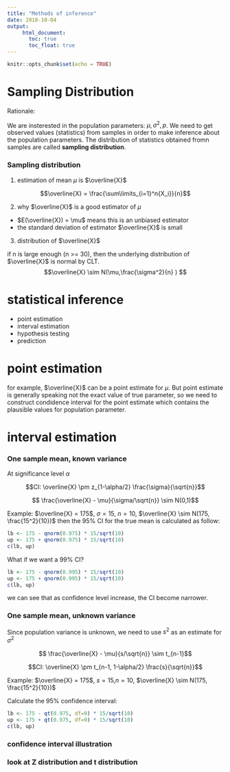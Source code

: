 ```yaml
---
title: "Methods of inference"
date: 2018-10-04
output: 
     html_document:
       toc: true
       toc_float: true
---
```


```r
knitr::opts_chunk$set(echo = TRUE)
```

# Sampling Distribution

Rationale:

We are insterested in the population parameters: $\mu, \sigma^2, p$. We need to get observed values (statistics) from samples in order to make inference about the population parameters. The distribution of statistics obtained fromn samples are called __sampling distribution__.

### Sampling distribution

1. estimation of mean $\mu$ is $\overline{X}$

$$\overline{X} = \frac{\sum\limits_{i=1}^n{X_i}}{n}$$

2. why $\overline{X}$ is a good estimator of $\mu$

*    $E(\overline{X}) = \mu$ means this is an unbiased estimator
*    the standard deviation of estimator $\overline{X}$ is small

3. distribution of $\overline{X}$

if n is large enough (n >= 30), then the underlying distribution of $\overline{X}$ is normal by CLT. 
$$\overline{X} \sim N(\mu,\frac{\sigma^2}{n} ) $$

# statistical inference

*    point estimation
*    interval estimation
*    hypothesis testing
*    prediction

# point estimation

for example, $\overline{X}$ can be a point estimate for $\mu$. But point estimate is generally speaking not the exact value of true parameter, so we need to construct condidence interval for the point estimate which contains the plausible values for population parameter.

# interval estimation

### One sample mean, known variance

At significance level $\alpha$ 

$$CI: \overline{X} \pm z_{1-\alpha/2} \frac{\sigma}{\sqrt{n}}$$

$$ \frac{\overline{X} - \mu}{\sigma/\sqrt{n}} \sim N(0,1)$$

Example: $\overline{X} = 175$, $\sigma = 15$, $n = 10$, $\overline{X} \sim N(175, \frac{15^2}{10})$
then the 95% CI for the true mean is calculated as follow:

```r
lb <- 175 - qnorm(0.975) * 15/sqrt(10)
up <- 175 + qnorm(0.975) * 15/sqrt(10)
c(lb, up)
```

What if we want a 99% CI?

```r
lb <- 175 - qnorm(0.995) * 15/sqrt(10)
up <- 175 + qnorm(0.995) * 15/sqrt(10)
c(lb, up)
```

we can see that as confidence level increase, the CI become narrower.

### One sample mean, unknown variance

Since population variance is unknown, we need to use $s^2$ as an estimate for $\sigma^2$

$$ \frac{\overline{X} - \mu}{s/\sqrt{n}} \sim t_{n-1}$$

$$CI: \overline{X} \pm t_{n-1, 1-\alpha/2} \frac{s}{\sqrt{n}}$$

Example: $\overline{X} = 175$, $s = 15$,$n = 10$, $\overline{X} \sim N(175, \frac{15^2}{10})$

Calculate the 95% confidence interval:

```r
lb <- 175 - qt(0.975, df=9) * 15/sqrt(10)
up <- 175 + qt(0.975, df=9) * 15/sqrt(10)
c(lb, up)
```

### confidence interval illustration

### look at Z distribution and t distribution


